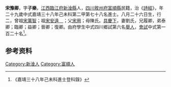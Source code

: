 {{明清人物信息框
| 姓名 = 宋豫卿
| 原名 =
| 圖片名稱= 
| 圖片大小 =
| 圖片說明 = 
| 最高職務 =
| 國家 = 大明 
| 爵位 =
| 籍貫 = [[江西|江西]][[臨江府|臨江府]][[新淦縣|新淦縣]]
| 族裔 = 
| 字號 = 
| 諡號 =
| 出生日期 = 八月二十六日
| 出生地點 = 
| 逝世日期 = 卒年不詳 
| 逝世地點 =
| 墓葬 =
| 配偶 = 劉氏
| 親屬 = 曾祖[[宋萬智|宋萬智]]，祖[[宋安遠|宋安遠]]，父[[宋用|宋用]]，母陳氏
| 出身 =
* 嘉靖三十八年己未科進士出身
| 經歷 =
| 著作 = 
}}
'''宋豫卿'''{{BD|1531年||？年||}}，字'''子樂'''，[[江西|江西]][[臨江府|臨江府]][[新淦縣|新淦縣]]人，[[四川|四川]][[敘州府|敘州府]][[富順縣|富順縣]]民籍，治《[[詩經|詩經]]》，年二十九歲中式嘉靖三十八年己未科第二甲第七十八名進士。八月二十六日生，行二，曾祖[[宋萬智|宋萬智]]；祖[[宋安遠　|宋安遠　]]；父[[宋用|宋用]]；母陳氏。[[具慶下|具慶下]]，妻劉氏，兄履卿，弟泰卿；臨卿；益卿；晉卿；復卿。由府學生中式四川鄉試第六名[[舉人|舉人]]，[[會試|會試]]中式第一百二十名<ref>《嘉靖三十八年己未科進士登科錄》</ref>。

== 参考资料 ==
{{reflist}}

{{嘉靖三十八年己未科殿试金榜}}

{{Authority control}}
{{DEFAULTSORT:}}
[[Category:新淦人|Category:新淦人]]
[[Category:富順人|Category:富順人]]


{{明朝人物小作品}}